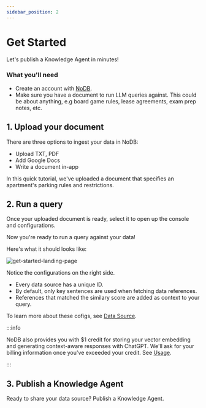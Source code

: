 ```yaml
---
sidebar_position: 2
---
```


# Get Started


Let's publish a Knowledge Agent in minutes!

### What you'll need

- Create an account with [NoDB](https://app.nodb.ai).
- Make sure you have a document to run LLM queries against. This could be about anything, e.g board game rules, lease agreements, exam prep notes, etc.

## 1. Upload your document

There are three options to ingest your data in NoDB:

- Upload TXT, PDF
- Add Google Docs
- Write a document in-app

In this quick tutorial, we've uploaded a document that specifies an apartment's parking rules and restrictions.

## 2. Run a query

Once your uploaded document is ready, select it to open up the console and configurations.

Now you're ready to run a query against your data!

Here's what it should looks like:

<BrowserWindow url="https://app.nodb.ai/data-source?ss=OmR1mt4zfwQO8WTnkc6F">

![get-started-landing-page](../../static/img/get-started.png)

</BrowserWindow>

Notice the configurations on the right side.

- Every data source has a unique ID.
- By default, only key sentences are used when fetching data references.
- References that matched the similary score are added as context to your query.

To learn more about these cofigs, see [Data Source](/docs/guides/data-source).

:::info

NoDB also provides you with $1 credit for storing your vector embedding and generating context-aware responses with ChatGPT. We'll ask for your billing information once you've exceeded your credit. See [Usage](/docs/guides/usage).

:::

## 3. Publish a Knowledge Agent

Ready to share your data source? Publish a Knowledge Agent.
